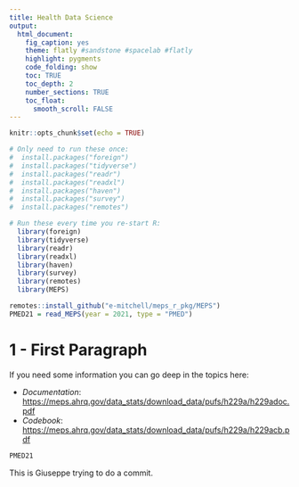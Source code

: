 ```yaml
---
title: Health Data Science
output:
  html_document:
    fig_caption: yes
    theme: flatly #sandstone #spacelab #flatly
    highlight: pygments
    code_folding: show
    toc: TRUE
    toc_depth: 2
    number_sections: TRUE
    toc_float:
      smooth_scroll: FALSE
---
```


```r
knitr::opts_chunk$set(echo = TRUE)
```

```r
# Only need to run these once:
#  install.packages("foreign")  
#  install.packages("tidyverse")
#  install.packages("readr")
#  install.packages("readxl")
#  install.packages("haven")
#  install.packages("survey")
#  install.packages("remotes")

# Run these every time you re-start R:
  library(foreign)
  library(tidyverse)
  library(readr)
  library(readxl)
  library(haven)
  library(survey)
  library(remotes)
  library(MEPS)
```

```r
remotes::install_github("e-mitchell/meps_r_pkg/MEPS")
PMED21 = read_MEPS(year = 2021, type = "PMED")
```

# 1 - First Paragraph

If you need some information you can go deep in the topics here:

-   *Documentation*: <https://meps.ahrq.gov/data_stats/download_data/pufs/h229a/h229adoc.pdf>
-   *Codebook*: <https://meps.ahrq.gov/data_stats/download_data/pufs/h229a/h229acb.pdf>

```r
PMED21
```



This is Giuseppe trying to do a commit.


